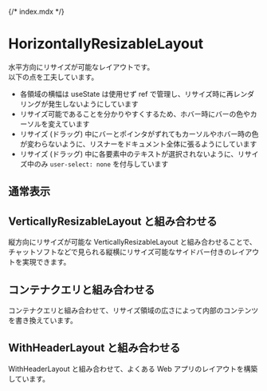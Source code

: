 {/* index.mdx */}


<Meta of={HorizontallyResizableLayoutStories} />

# HorizontallyResizableLayout

水平方向にリサイズが可能なレイアウトです。 <br />
以下の点を工夫しています。

- 各領域の横幅は useState は使用せず ref で管理し、リサイズ時に再レンダリングが発生しないようにしています
- リサイズ可能であることを分かりやすくするため、ホバー時にバーの色やカーソルを変えています
- リサイズ (ドラッグ) 中にバーとポインタがずれてもカーソルやホバー時の色が変わらないように、リスナーをドキュメント全体に張るようにしています
- リサイズ (ドラッグ) 中に各要素中のテキストが選択されないように、リサイズ中のみ `user-select: none` を付与しています

## 通常表示

<Canvas of={HorizontallyResizableLayoutStories.Default} />

## VerticallyResizableLayout と組み合わせる

縦方向にリサイズが可能な VerticallyResizableLayout と組み合わせることで、チャットソフトなどで見られる縦横にリサイズ可能なサイドバー付きのレイアウトを実現できます。

<Canvas of={HorizontallyResizableLayoutStories.WithVerticallyResizableSidebar} />

## コンテナクエリと組み合わせる

コンテナクエリと組み合わせて、リサイズ領域の広さによって内部のコンテンツを書き換えています。

<Canvas of={HorizontallyResizableLayoutStories.WithContainerQuery} />

## WithHeaderLayout と組み合わせる

WithHeaderLayout と組み合わせて、よくある Web アプリのレイアウトを構築しています。

<Canvas of={HorizontallyResizableLayoutStories.WithWithHeaderLayout} />
